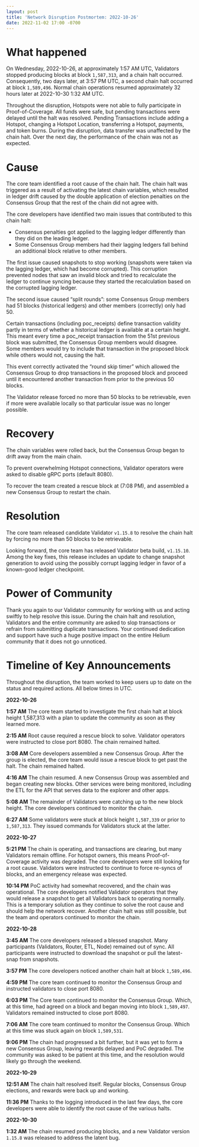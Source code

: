 ```yaml
---
layout: post
title: 'Network Disruption Postmortem: 2022-10-26'
date: 2022-11-02 17:00 -0700
---
```


# What happened

On Wednesday, 2022-10-26, at approximately 1:57 AM UTC, Validators stopped producing blocks at block
`1,587,313`, and a chain halt occurred. Consequently, two days later, at 3:57 PM UTC, a second chain
halt occurred at block `1,589,496`. Normal chain operations resumed approximately 32 hours later at
2022-10-30 1:32 AM UTC.

<!--truncate-->

Throughout the disruption, Hotspots were not able to fully participate in Proof-of-Coverage. All
funds were safe, but pending transactions were delayed until the halt was resolved. Pending
Transactions include adding a Hotspot, changing a Hotspot Location, transferring a Hotspot,
payments, and token burns. During the disruption, data transfer was unaffected by the chain halt.
Over the next day, the performance of the chain was not as expected.

# Cause

The core team identified a root cause of the chain halt. The chain halt was triggered as a result of
activating the latest chain variables, which resulted in ledger drift caused by the double
application of election penalties on the Consensus Group that the rest of the chain did not agree
with.

The core developers have identified two main issues that contributed to this chain halt:

- Consensus penalties got applied to the lagging ledger differently than they did on the leading
  ledger.
- Some Consensus Group members had their lagging ledgers fall behind an additional block relative to
  other members.

The first issue caused snapshots to stop working (snapshots were taken via the lagging ledger, which
had become corrupted). This corruption prevented nodes that saw an invalid block and tried to
recalculate the ledger to continue syncing because they started the recalculation based on the
corrupted lagging ledger.

The second issue caused “split rounds”: some Consensus Group members had 51 blocks (historical
ledgers) and other members (correctly) only had 50.

Certain transactions (including poc_receipts) define transaction validity partly in terms of whether
a historical ledger is available at a certain height. This meant every time a poc_receipt
transaction from the 51st previous block was submitted, the Consensus Group members would disagree.
Some members would try to include that transaction in the proposed block while others would not,
causing the halt.

This event correctly activated the “round skip timer” which allowed the Consensus Group to drop
transactions in the proposed block and proceed until it encountered another transaction from prior
to the previous 50 blocks.

The Validator release forced no more than 50 blocks to be retrievable, even if more were available
locally so that particular issue was no longer possible.

# Recovery

The chain variables were rolled back, but the Consensus Group began to drift away from the main
chain.

To prevent overwhelming Hotspot connections, Validator operators were asked to disable gRPC ports
(default 8080).

To recover the team created a rescue block at (7:08 PM), and assembled a new Consensus Group to
restart the chain.

# Resolution

The core team released candidate Validator `v1.15.8` to resolve the chain halt by forcing no more
than 50 blocks to be retrievable.

Looking forward, the core team has released Validator beta build, `v1.15.10`. Among the key fixes,
this release includes an update to change snapshot generation to avoid using the possibly corrupt
lagging ledger in favor of a known-good ledger checkpoint.

# Power of Community

Thank you again to our Validator community for working with us and acting swiftly to help resolve
this issue. During the chain halt and resolution, Validators and the entire community are asked to
slop transactions or refrain from submitting duplicate transactions. Your continued dedication and
support have such a huge positive impact on the entire Helium community that it does not go
unnoticed.

# Timeline of Key Announcements

Throughout the disruption, the team worked to keep users up to date on the status and required
actions. All below times in UTC.

**2022-10-26**

**1:57 AM** The core team started to investigate the first chain halt at block height 1,587,313 with
a plan to update the community as soon as they learned more.

**2:15 AM** Root cause required a rescue block to solve. Validator operators were instructed to
close port 8080. The chain remained halted.

**3:08 AM** Core developers assembled a new Consensus Group. After the group is elected, the core
team would issue a rescue block to get past the halt. The chain remained halted.

**4:16 AM** The chain resumed. A new Consensus Group was assembled and began creating new blocks.
Other services were being monitored, including the ETL for the API that serves data to the explorer
and other apps.

**5:08 AM** The remainder of Validators were catching up to the new block height. The core
developers continued to monitor the chain.

**6:27 AM** Some validators were stuck at block height `1,587,339` or prior to `1,587,313`. They
issued commands for Validators stuck at the latter.

**2022-10-27**

**5:21 PM** The chain is operating, and transactions are clearing, but many Validators remain
offline. For hotspot owners, this means Proof-of-Coverage activity was degraded. The core developers
were still looking for a root cause. Validators were instructed to continue to force re-syncs of
blocks, and an emergency release was expected.

**10:14 PM** PoC activity had somewhat recovered, and the chain was operational. The core developers
notified Validator operators that they would release a snapshot to get all Validators back to
operating normally. This is a temporary solution as they continue to solve the root cause and should
help the network recover. Another chain halt was still possible, but the team and operators
continued to monitor the chain.

**2022-10-28**

**3:45 AM** The core developers released a blessed snapshot. Many participants (Validators, Router,
ETL, Node) remained out of sync. All participants were instructed to download the snapshot or pull
the latest-snap from snapshots.

**3:57 PM** The core developers noticed another chain halt at block `1,589,496`.

**4:59 PM** The core team continued to monitor the Consensus Group and instructed validators to
close port 8080.

**6:03 PM** The Core team continued to monitor the Consensus Group. Which, at this time, had agreed
on a block and began moving into block `1,589,497`. Validators remained instructed to close
port 8080.

**7:06 AM** The core team continued to monitor the Consensus Group. Which at this time was stuck
again on block `1,589,531`.

**9:06 PM** The chain had progressed a bit further, but it was yet to form a new Consensus Group,
leaving rewards delayed and PoC degraded. The community was asked to be patient at this time, and
the resolution would likely go through the weekend.

**2022-10-29**

**12:51 AM** The chain halt resolved itself. Regular blocks, Consensus Group elections, and rewards
were back up and working.

**11:36 PM** Thanks to the logging introduced in the last few days, the core developers were able to
identify the root cause of the various halts.

**2022-10-30**

**1:32 AM** The chain resumed producing blocks, and a new Validator version `1.15.8` was released to
address the latent bug.
